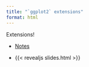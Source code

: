 ```yaml
---
title: "`ggplot2` extensions"
format: html
---
```


Extensions!

- [Notes](notes.qmd)

- {{< revealjs slides.html >}}